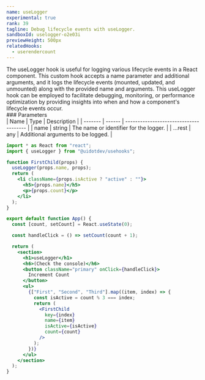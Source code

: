 ```yaml
---
name: useLogger
experimental: true
rank: 39
tagline: Debug lifecycle events with useLogger.
sandboxId: uselogger-o2e03i
previewHeight: 500px
relatedHooks:
  - userendercount
---
```



<HookDescription name={frontmatter.name}>
  The useLogger hook is useful for logging various lifecycle events in a React
  component. This custom hook accepts a name parameter and additional arguments,
  and it logs the lifecycle events (mounted, updated, and unmounted) along with
  the provided name and arguments. This useLogger hook can be employed to
  facilitate debugging, monitoring, or performance optimization by providing
  insights into when and how a component's lifecycle events occur.
</HookDescription>

<div class="reference">
  ### Parameters

  <div class="table-container">
  | Name    | Type   | Description                            |
  | ------- | ------ | -------------------------------------- |
  | name    | string | The name or identifier for the logger. |
  | ...rest | any    | Additional arguments to be logged.     |
  </div>
</div>

<CodePreview
  sandboxId={frontmatter.sandboxId}
  previewHeight={frontmatter.previewHeight}
/>

<StaticCodeContainer>

```jsx
import * as React from "react";
import { useLogger } from "@uidotdev/usehooks";

function FirstChild(props) {
  useLogger(props.name, props);
  return (
    <li className={props.isActive ? "active" : ""}>
      <h5>{props.name}</h5>
      <p>{props.count}</p>
    </li>
  );
}

export default function App() {
  const [count, setCount] = React.useState(0);

  const handleClick = () => setCount(count + 1);

  return (
    <section>
      <h1>useLogger</h1>
      <h6>(Check the console)</h6>
      <button className="primary" onClick={handleClick}>
        Increment Count
      </button>
      <ul>
        {["First", "Second", "Third"].map((item, index) => {
          const isActive = count % 3 === index;
          return (
            <FirstChild
              key={index}
              name={item}
              isActive={isActive}
              count={count}
            />
          );
        })}
      </ul>
    </section>
  );
}
```

</StaticCodeContainer>
